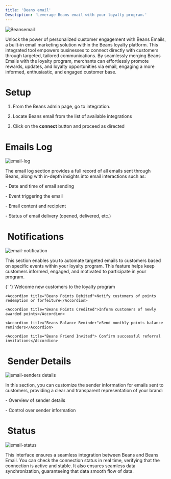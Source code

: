 ```yaml
---
title: 'Beans email'
Desctiption: 'Leverage Beans email with your loyalty program.'
---
```


<Frame>
  <img src="/assets/images/integrations/beansemail/hero.webp" alt="Beansemail" style={{ borderRadius: '0.5rem' }} />
</Frame>

Unlock the power of personalized customer engagement with Beans Emails, a built-in email marketing solution within the Beans loyalty platform. This integrated tool empowers businesses to connect directly with customers through targeted, tailored communications. By seamlessly merging Beans Emails with the loyalty program, merchants can effortlessly promote rewards, updates, and loyalty opportunities via email, engaging a more informed, enthusiastic, and engaged customer base.

# Setup

1. From the Beans admin page, go to integration.

2. Locate Beans email from the list of available integrations

3. Click on the **connect** button and proceed as directed

# Emails Log

<Frame>
  <img src="/assets/images/integrations/beansemail/email-log" alt="email-log" style={{ borderRadius: '0.5rem' }} />
</Frame>

The email log section provides a full record of all emails sent through Beans, along with in-depth insights into email interactions such as:

\- Date and time of email sending

\- Event triggering the email

\- Email content and recipient

\- Status of email delivery (opened, delivered, etc.)

#  Notifications

<Frame>
  <img
    src="/assets/images/integrations/beansemail/email-notification"
    alt="email-notification"
    style={{ borderRadius: '0.5rem' }}
  />
</Frame>

This section enables you to automate targeted emails to customers based on specific events within your loyalty program. This feature helps keep customers informed, engaged, and motivated to participate in your program.

<AccordionGroup>

{' '}
    <Accordion title="Beans Member Created">Welcome new customers to the loyalty program</Accordion>

    <Accordion title="Beans Points Debited">Notify customers of points redemption or forfeiture</Accordion>

    <Accordion title="Beans Points Credited">Inform customers of newly awarded points</Accordion>

    <Accordion title="Beans Balance Reminder">Send monthly points balance reminders</Accordion>

    <Accordion title="Beans Friend Invited"> Confirm successful referral invitations</Accordion>
</AccordionGroup>

#  Sender Details

<Frame>
  <img
    src="/assets/images/integrations/beansemail/email-senders details"
    alt="email-senders details"
    style={{ borderRadius: '0.5rem' }}
  />
</Frame>

In this section, you can customize the sender information for emails sent to customers, providing a clear and transparent representation of your brand:

\- Overview of sender details

\- Control over sender information

#  Status

<Frame>
  <img
    src="/assets/images/integrations/beansemail/email-status"
    alt="email-status"
    style={{ borderRadius: '0.5rem' }}
  />
</Frame>

This interface ensures a seamless integration between Beans and Beans Email. You can check the connection status in real time, verifying that the connection is active and stable. It also ensures seamless data synchronization, guaranteeing that data smooth flow of data.



